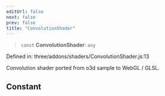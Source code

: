 ```yaml
---
editUrl: false
next: false
prev: false
title: "ConvolutionShader"
---
```


> `const` **ConvolutionShader**: `any`

Defined in: three/addons/shaders/ConvolutionShader.js:13

Convolution shader ported from o3d sample to WebGL / GLSL.

## Constant
